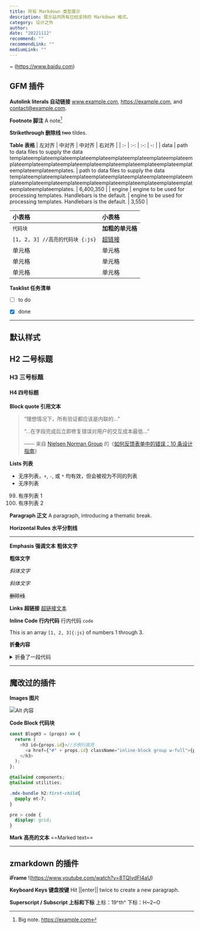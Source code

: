 ```yaml
---
title: 所有 Markdown 类型展示
description: 展示站内所有已经支持的 Markdown 格式。
category: 设计之外
author: 
date: "20221112"
recommend: ""
recommendLink: ""
mediumLink: ""
---
```


~ (https://www.baidu.com)

## GFM 插件

**Autolink literals 自动链接**
www.example.com, https://example.com, and contact@example.com.

**Footnote 脚注**
A note[^1]
[^1]: Big note. https://example.com

**Strikethrough 删除线**
~~two~~ tildes.

**Table 表格**
| 左对齐 | 中对齐 | 中对齐 | 右对齐 |
| :- | :-: | :-: | -: |
| data   | path to data files to supply the data templateemplateemplateemplateemplateemplateemplateemplateemplateemplateemplateemplateemplateemplateemplateemplateemplateemplateemplateemplateemplateemplates. | path to data files to supply the data templateemplateemplateemplateemplateemplateemplateemplateemplateemplateemplateemplateemplateemplateemplateemplateemplateemplateemplateemplateemplateemplates. | 6,400,350 |
| engine | engine to be used for processing templates. Handlebars is the default. | engine to be used for processing templates. Handlebars is the default. | 3,550 |

| 小表格 | 小表格 |
| :- | :- |
| `代码块` | **加粗的单元格** |
| `[1, 2, 3] //高亮的代码块 {:js}` | [超链接](https://example.com) |
| 单元格 | 单元格 |
| 单元格 | 单元格 |
| 单元格 | 单元格 |

**Tasklist 任务清单**

* [ ] to do
* [x] done



---

## 默认样式

## H2 二号标题
### H3 三号标题
#### H4 四号标题

**Block quote 引用文本**
> “理想情况下，所有验证都应该是内联的…”
>
> “…在字段完成后立即修复错误对用户的交互成本最低…”
>
> —— 来自 [Nielsen Norman Group](https://www.nngroup.com/) 的《[如何反馈表单中的错误：10 条设计指南](https://www.nngroup.com/articles/errors-forms-design-guidelines/#:~:text=1.%20Aim%20for,had%20completed%20successfully.)》

**Lists 列表**
+ 无序列表，`+`, `-`, 或 `*` 均有效，但会被视为不同的列表
+ 无序列表 

99. 有序列表 1
1. 有序列表 2

**Paragraph 正文**
A paragraph, introducing a thematic break.

**Horizontal Rules 水平分割线**

---


**Emphasis 强调文本**
**粗体文字**

__粗体文字__

*斜体文字*

_斜体文字_

~~删除线~~

**Links 超链接**
[超链接文本](./2020-09-11 "Title 内容")


**Inline Code 行内代码**
行内代码 `code`

This is an array `[1, 2, 3]{:js}` of numbers 1 through 3.

**折叠内容**
<details>
<summary>折叠了一段代码</summary>
``` js title="Name.js" {3-5} /BlogH3/ /props/1 /inline-block/
const BlogH3 = (props) => {
  return (
    <h3 id={props.id}>//示例行高亮
      <a href={"#" + props.id} className="inline-block group w-full">{props.children} <div className="text-blue-700 dark:text-blue-400 hidden group-hover:inline-block align-[-0.125em]"><FiHash /></div></a>
    </h3>
  );
};
```
</details>

---

## 魔改过的插件

**Images 图片**

![Alt 内容](https://lrdim.oss-cn-shenzhen.aliyuncs.com/updatesimg/2022-11-16.png "Title 内容")

**Code Block 代码块**
``` js title="Name.js" {3-5} /BlogH3/ /props/1 /inline-block/
const BlogH3 = (props) => {
  return (
    <h3 id={props.id}>//示例行高亮
      <a href={"#" + props.id} className="inline-block group w-full">{props.children} <div className="text-blue-700 dark:text-blue-400 hidden group-hover:inline-block align-[-0.125em]"><FiHash /></div></a>
    </h3>
  );
};
```

``` css 
@tailwind components;
@tailwind utilities;

.mdx-bundle h2:first-child{
  @apply mt-7;
}

pre > code {
  display: grid;
}
```

**Mark 高亮的文本**
==Marked text==

---

## zmarkdown 的插件

**iFrame**
!(https://www.youtube.com/watch?v=8TQIvdFl4aU)

**Keyboard Keys 键盘按键**
Hit ||enter|| twice to create a new paragraph.

**Superscript / Subscript 上标和下标**
上标：19^th^
下标：H~2~O